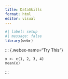 ```yaml
---
title: DataSkills
format: html
editor: visual
---
```


```r
#| label: setup
#| message: false
library(webr)
```

::: {.webex-name="Try This"}

```webr-runnable
x <- c(1, 2, 3, 4)
mean(x)
```

:::
